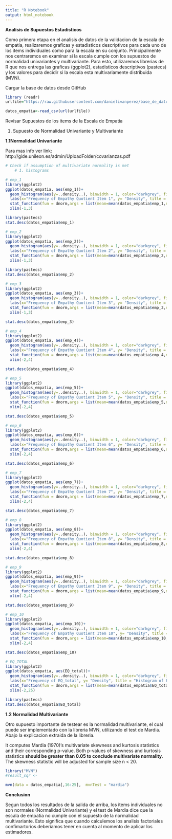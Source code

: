 ```yaml
---
title: "R Notebook"
output: html_notebook
---
```


**Analisis de Supuestos Estadisticos**

Como primera etapa en el analisis de datos de la validacion de la escala de empatia, realizaremos graficas y estadisticos descriptivos para cada uno de los items individuales como para la escala en su conjunto. Principalmente nos centraremos en examinar si la escala cumple con los supuestos de normalidad univariantes y multivariante. Para esto, utilizaremos librerias de R que nos entrega las graficas (ggplot2), estadisticos descriptivos (pastecs) y los valores para decidir si la escala esta multivariamente distribuida (MVN). 

Cargar la base de datos desde GitHub

```r
library (readr)
urlfile="https://raw.githubusercontent.com/danielivanperez/base_de_datos_empatia-09.01.2022-/main/base_de_datos_empatia_n_645_modificados_y_subdimensiones_(20.01.2022).csv"

datos_empatia<-read_csv(url(urlfile))
```

Revisar Supuestos de los items de la Escala de Empatia

1. Supuesto de Normalidad Univariante y Multivariante

**1.1Normalidad Univariante**

Para mas info ver link: http://gide.unileon.es/admin/UploadFolder/covarianzas.pdf

```r
# Check if assumption of multivariate normality is met 
    # 1. histograms

# emp_1
library(ggplot2)
ggplot(datos_empatia, aes(emp_1))+
  geom_histogram(aes(y=..density..), binwidth = 1, color="darkgrey", fill = "white")+
  labs(x="Frequency of Empathy Quotient Item 1", y= "Density", title = "Histogram of Empathy Quotient Item 1")+
  stat_function(fun = dnorm,args = list(mean=mean(datos_empatia$emp_1,na.rm = TRUE), sd = sd(datos_empatia$emp_1,na.rm = TRUE)),color="lightblue",size=1)+
  xlim(-1,3)
```
```r
library(pastecs)
stat.desc(datos_empatia$emp_1)
```

```r
# emp_2
library(ggplot2)
ggplot(datos_empatia, aes(emp_2))+
  geom_histogram(aes(y=..density..), binwidth = 1, color="darkgrey", fill = "white")+
  labs(x="Frequency of Empathy Quotient Item 2", y= "Density", title = "Histogram of Empathy Quotient Item 2")+
  stat_function(fun = dnorm,args = list(mean=mean(datos_empatia$emp_2,na.rm = TRUE), sd = sd(datos_empatia$emp_2,na.rm = TRUE)),color="lightblue",size=1)+
  xlim(-1,3)
```

```r
library(pastecs)
stat.desc(datos_empatia$emp_2)
```

```r
# emp_3
library(ggplot2)
ggplot(datos_empatia, aes(emp_3))+
  geom_histogram(aes(y=..density..), binwidth = 1, color="darkgrey", fill = "white")+
  labs(x="Frequency of Empathy Quotient Item 3", y= "Density", title = "Histogram of Empathy Quotient Item 3")+
  stat_function(fun = dnorm,args = list(mean=mean(datos_empatia$emp_3,na.rm = TRUE), sd = sd(datos_empatia$emp_3,na.rm = TRUE)),color="lightblue",size=1)+
  xlim(-1,3)
```
```r
stat.desc(datos_empatia$emp_3)
```

```r
# emp_4
library(ggplot2)
ggplot(datos_empatia, aes(emp_4))+
  geom_histogram(aes(y=..density..), binwidth = 1, color="darkgrey", fill = "white")+
  labs(x="Frequency of Empathy Quotient Item 4", y= "Density", title = "Histogram of Empathy Quotient Item 4")+
  stat_function(fun = dnorm,args = list(mean=mean(datos_empatia$emp_4,na.rm = TRUE), sd = sd(datos_empatia$emp_4,na.rm = TRUE)),color="lightblue",size=1)+
  xlim(-2,4)
```
```r
stat.desc(datos_empatia$emp_4)
```

```r
# emp_5
library(ggplot2)
ggplot(datos_empatia, aes(emp_5))+
  geom_histogram(aes(y=..density..), binwidth = 1, color="darkgrey", fill = "white")+
  labs(x="Frequency of Empathy Quotient Item 5", y= "Density", title = "Histogram of Empathy Quotient Item 5")+
  stat_function(fun = dnorm,args = list(mean=mean(datos_empatia$emp_5,na.rm = TRUE), sd = sd(datos_empatia$emp_5,na.rm = TRUE)),color="lightblue",size=1)+
  xlim(-2,4)
```
```r
stat.desc(datos_empatia$emp_5)
```

```r
# emp_6
library(ggplot2)
ggplot(datos_empatia, aes(emp_6))+
  geom_histogram(aes(y=..density..), binwidth = 1, color="darkgrey", fill = "white")+
  labs(x="Frequency of Empathy Quotient Item 6", y= "Density", title = "Histogram of Empathy Quotient Item 6")+
  stat_function(fun = dnorm,args = list(mean=mean(datos_empatia$emp_6,na.rm = TRUE), sd = sd(datos_empatia$emp_6,na.rm = TRUE)),color="lightblue",size=1)+
  xlim(-2,4)
```
```r
stat.desc(datos_empatia$emp_6)
```

```r
# emp_7
library(ggplot2)
ggplot(datos_empatia, aes(emp_7))+
  geom_histogram(aes(y=..density..), binwidth = 1, color="darkgrey", fill = "white")+
  labs(x="Frequency of Empathy Quotient Item 7", y= "Density", title = "Histogram of Empathy Quotient Item 7")+
  stat_function(fun = dnorm,args = list(mean=mean(datos_empatia$emp_7,na.rm = TRUE), sd = sd(datos_empatia$emp_7,na.rm = TRUE)),color="lightblue",size=1)+
  xlim(-2,4)
```
```r
stat.desc(datos_empatia$emp_7)
```

```r
# emp_8
library(ggplot2)
ggplot(datos_empatia, aes(emp_8))+
  geom_histogram(aes(y=..density..), binwidth = 1, color="darkgrey", fill = "white")+
  labs(x="Frequency of Empathy Quotient Item 8", y= "Density", title = "Histogram of Empathy Quotient Item 8")+
  stat_function(fun = dnorm,args = list(mean=mean(datos_empatia$emp_8,na.rm = TRUE), sd = sd(datos_empatia$emp_8,na.rm = TRUE)),color="lightblue",size=1)+
  xlim(-2,4)
```
```r
stat.desc(datos_empatia$emp_8)
```

```r
# emp_9
library(ggplot2)
ggplot(datos_empatia, aes(emp_9))+
  geom_histogram(aes(y=..density..), binwidth = 1, color="darkgrey", fill = "white")+
  labs(x="Frequency of Empathy Quotient Item 9", y= "Density", title = "Histogram of Empathy Quotient Item 9")+
  stat_function(fun = dnorm,args = list(mean=mean(datos_empatia$emp_9,na.rm = TRUE), sd = sd(datos_empatia$emp_9,na.rm = TRUE)),color="lightblue",size=1)+
  xlim(-2,4)
```
```r
stat.desc(datos_empatia$emp_9)
```

```r
# emp_10
library(ggplot2)
ggplot(datos_empatia, aes(emp_10))+
  geom_histogram(aes(y=..density..), binwidth = 1, color="darkgrey", fill = "white")+
  labs(x="Frequency of Empathy Quotient Item 10", y= "Density", title = "Histogram of Empathy Quotient Item 10")+
  stat_function(fun = dnorm,args = list(mean=mean(datos_empatia$emp_10,na.rm = TRUE), sd = sd(datos_empatia$emp_10,na.rm = TRUE)),color="lightblue",size=1)+
  xlim(-2,4)
```
```r
stat.desc(datos_empatia$emp_10)
```

```r
# EQ_TOTAL
library(ggplot2)
ggplot(datos_empatia, aes(EQ_total))+
  geom_histogram(aes(y=..density..), binwidth = 1, color="darkgrey", fill = "white")+
  labs(x="Frequency of EQ_total", y= "Density", title = "Histogram of EQ_total")+
  stat_function(fun = dnorm,args = list(mean=mean(datos_empatia$EQ_total,na.rm = TRUE), sd = sd(datos_empatia$EQ_total,na.rm = TRUE)),color="lightblue",size=1)+
  xlim(-2,25)
```

```r
library(pastecs)
stat.desc(datos_empatia$EQ_total)
```
**1.2 Normalidad Multivariante**

Otro supuesto importante de testear es la normalidad multivariante, el cual puede ser implementado con la libreria MVN, utilizando el test de Mardia. Abajo la explicacion extraida de la libreria. 

It computes Mardia (1970)'s multivariate skewness and kurtosis statistics and their corresponding p-value. Both p-values of skewness and kurtosis statistics **should be greater than 0.05 to conclude multivariate normality**. The skewness statistic will be adjusted for sample size n < 20.

```r
library("MVN")
#result_sqr <- 

mvn(data = datos_empatia[,16:25],  mvnTest = "mardia")
```

**Conclusion**

Segun todos los resultados de la salida de arriba, los items individuales no son normales (Normalidad Univariante) y el test de Mardia dice que la escala de empatia no cumple con el supuesto de la normalidad multivariante. Esto significa que cuando calculemos los analisis factoriales confimartorios deberiamos tener en cuenta al momento de aplicar los estimadores. 

